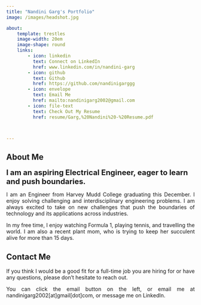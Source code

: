 ```yaml
---
title: "Nandini Garg's Portfolio" 
image: /images/headshot.jpg

about:
    template: trestles
    image-width: 20em
    image-shape: round
    links: 
        - icon: linkedin
          text: Connect on LinkedIn
          href: www.linkedin.com/in/nandini-garg
        - icon: github
          text: Github
          href: https://github.com/nandinigarggg
        - icon: envelope
          text: Email Me 
          href: mailto:nandinigarg2002@gmail.com
        - icon: file-text
          text: Check Out My Resume
          href: resume/Garg,%20Nandini%20-%20Resume.pdf 



---
```

<div class="centered-content">

## About Me 

<span style="font-size:20px; font-weight:bold;">I am an aspiring Electrical Engineer, eager to learn and push boundaries.</span>
</div>
<div class="centered-content" style="text-align: justify;">


I am an Engineer from Harvey Mudd College graduating this December. 
I enjoy solving challenging and interdisciplinary engineering problems. 
I am always excited to take on new challenges that push the boundaries 
of technology and its applications across industries.



In my free time, I enjoy watching Formula 1, playing tennis, and travelling the world. 
I am also a recent plant mom, who is trying to keep her succulent alive for more than 15 days. 

</div>


<div class="centered-content">

## Contact Me

</div>

<div class="centered-content" style="text-align: justify;">
If you think I would be a good fit for a full-time job you are hiring 
for or have any questions, please don't hesitate to reach out. 

You can click the email button on the left, or email me at nandinigarg2002[at]gmail[dot]com, or message me on LinkedIn.

</div>